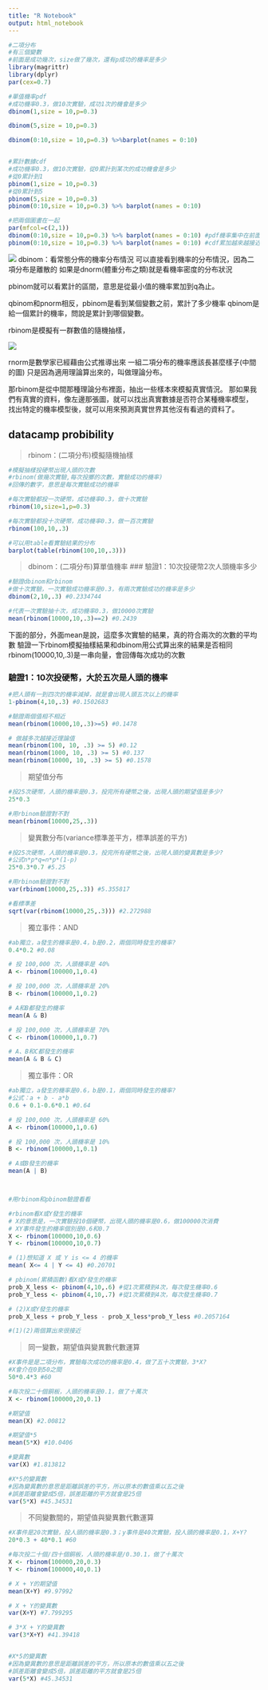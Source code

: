 ```yaml
---
title: "R Notebook"
output: html_notebook
---
```


```r
#二項分布
#有三個變數
#前面是成功幾次，size做了幾次，還有p成功的機率是多少
library(magrittr)
library(dplyr)
par(cex=0.7)

#單值機率pdf
#成功機率0.3，做10次實驗，成功1次的機會是多少
dbinom(1,size = 10,p=0.3)

dbinom(5,size = 10,p=0.3)

dbinom(0:10,size = 10,p=0.3) %>%barplot(names = 0:10)


#累計數據cdf
#成功機率0.3，做10次實驗，從0累計到某次的成功機會是多少
#從0累計到1
pbinom(1,size = 10,p=0.3)
#從0累計到5
pbinom(5,size = 10,p=0.3)
pbinom(0:10,size = 10,p=0.3) %>% barplot(names = 0:10)

#把兩個圖畫在一起
par(mfcol=c(2,1))
dbinom(0:10,size = 10,p=0.3) %>% barplot(names = 0:10) #pdf機率集中在前面
pbinom(0:10,size = 10,p=0.3) %>% barplot(names = 0:10) #cdf累加越來越接近1
```

![](img/12.png)
dbinom：看常態分佈的機率分布情況
可以直接看到機率的分布情況，因為二項分布是離散的
如果是dnorm(體重分布之類)就是看機率密度的分布狀況

pbinom就可以看累計的區間，意思是從最小值的機率累加到q為止。

qbinom和pnorm相反，pbinom是看到某個變數之前，累計了多少機率
qbinom是給一個累計的機率，問說是累計到哪個變數。

rbinom是模擬有一群數值的隨機抽樣，

![](img/14.png)

rnorm是數學家已經藉由公式推導出來
一組二項分布的機率應該長甚麼樣子(中間的圖)
只是因為適用理論算出來的，叫做理論分布。

那rbinom是從中間那種理論分布裡面，抽出一些樣本來模擬真實情況。
那如果我們有真實的資料，像左邊那張圖，就可以找出真實數據是否符合某種機率模型，
找出特定的機率模型後，就可以用來預測真實世界其他沒有看過的資料了。


## datacamp probibility

> rbinom：(二項分布)模擬隨機抽樣

```r
#模擬抽樣投硬幣出現人頭的次數
#rbinom(做幾次實驗,每次投擲的次數，實驗成功的機率)
#回傳的數字，意思是每次實驗成功的機率

#每次實驗都投一次硬幣，成功機率0.3，做十次實驗
rbinom(10,size=1,p=0.3)

#每次實驗都投十次硬幣，成功機率0.3，做一百次實驗
rbinom(100,10,.3)

#可以用table看實驗結果的分布
barplot(table(rbinom(100,10,.3)))
```

> dbinom：(二項分布)算單值機率
### 驗證1：10次投硬幣2次人頭機率多少

```r
#驗證dbinom和rbinom
#做十次實驗，一次實驗成功機率是0.3，有兩次實驗成功的機率是多少
dbinom(2,10,.3) #0.2334744

#代表一次實驗抽十次，成功機率0.3，做10000次實驗
mean(rbinom(10000,10,.3)==2) #0.2439
```
下面的部分，外面mean是說，這麼多次實驗的結果，真的符合兩次的次數的平均數
驗證一下rbinom模擬抽樣結果和dbinom用公式算出來的結果是否相同
rbinom(10000,10,.3)是一串向量，會回傳每次成功的次數

### 驗證1：10次投硬幣，大於五次是人頭的機率
```r
#把人頭有一到四次的機率減掉，就是會出現人頭五次以上的機率
1-pbinom(4,10,.3) #0.1502683

#驗證兩個值相不相近
mean(rbinom(10000,10,.3)>=5) #0.1478

# 做越多次越接近理論值
mean(rbinom(100, 10, .3) >= 5) #0.12
mean(rbinom(1000, 10, .3) >= 5) #0.137
mean(rbinom(10000, 10, .3) >= 5) #0.1578
```

> 期望值分布

```r
#投25次硬幣，人頭的機率是0.3，投完所有硬幣之後，出現人頭的期望值是多少?
25*0.3

#用rbinom驗證對不對
mean(rbinom(10000,25,.3))
```

> 變異數分布(variance標準差平方，標準誤差的平方)

```r
#投25次硬幣，人頭的機率是0.3，投完所有硬幣之後，出現人頭的變異數是多少?
#公式n*p*q=n*p*(1-p)
25*0.3*0.7 #5.25

#用rbinom驗證對不對
var(rbinom(10000,25,.3)) #5.355817

#看標準差
sqrt(var(rbinom(10000,25,.3))) #2.272988
```

> 獨立事件：AND

```r
#ab獨立，a發生的機率是0.4，b是0.2，兩個同時發生的機率?
0.4*0.2 #0.08

# 投 100,000 次，人頭機率是 40% 
A <- rbinom(100000,1,0.4)

# 投 100,000 次，人頭機率是 20% 
B <- rbinom(100000,1,0.2)

# A和B都發生的機率
mean(A & B)

# 投 100,000 次，人頭機率是 70% 
C <- rbinom(100000,1,0.7)

# A、B和C都發生的機率
mean(A & B & C)

```

> 獨立事件：OR

```r
#ab獨立，a發生的機率是0.6，b是0.1，兩個同時發生的機率?
#公式：a + b - a*b
0.6 + 0.1-0.6*0.1 #0.64

# 投 100,000 次，人頭機率是 60% 
A <- rbinom(100000,1,0.6)

# 投 100,000 次，人頭機率是 10% 
B <- rbinom(100000,1,0.1)

# A或B發生的機率
mean(A | B)



#用rbinom和pbinom驗證看看

#rbinom看X或Y發生的機率
# X的意思是，一次實驗投10個硬幣，出現人頭的機率是0.6，做100000次消費
# XY事件發生的機率個別是0.6和0.7
X <- rbinom(100000,10,0.6)
Y <- rbinom(100000,10,0.7)

# (1)想知道 X 或 Y is <= 4 的機率
mean( X<= 4 | Y <= 4) #0.20701

# pbinom(累積函數)看X或Y發生的機率
prob_X_less <- pbinom(4,10,.6) #從1次累積到4次，每次發生機率0.6
prob_Y_less <- pbinom(4,10,.7) #從1次累積到4次，每次發生機率0.7

# (2)X或Y發生的機率
prob_X_less + prob_Y_less - prob_X_less*prob_Y_less #0.2057164

#(1)(2)兩個算出來很接近
```


> 同一變數，期望值與變異數代數運算

```r
#X事件是是二項分布，實驗每次成功的機率是0.4，做了五十次實驗，3*X?
#X會介在0到50之間
50*0.4*3 #60

#每次投二十個銅板，人頭的機率是0.1，做了十萬次
X <- rbinom(100000,20,0.1)

#期望值
mean(X) #2.00812

#期望值*5
mean(5*X) #10.0406

#變異數
var(X) #1.813812

#X*5的變異數
#因為變異數的意思是距離誤差的平方，所以原本的數值乘以五之後
#誤差距離會變成5倍，誤差距離的平方就會是25倍
var(5*X) #45.34531
```

> 不同變數間的，期望值與變異數代數運算

```r
#X事件是20次實驗，投人頭的機率是0.3；y事件是40次實驗，投人頭的機率是0.1，X+Y?
20*0.3 + 40*0.1 #60

#每次投二十個/四十個銅板，人頭的機率是/0.30.1，做了十萬次
X <- rbinom(100000,20,0.3)
Y <- rbinom(100000,40,0.1)

# X + Y的期望值
mean(X+Y) #9.97992

# X + Y的變異數
var(X+Y) #7.799295

# 3*X + Y的變異數
var(3*X+Y) #41.39418


#X*5的變異數
#因為變異數的意思是距離誤差的平方，所以原本的數值乘以五之後
#誤差距離會變成5倍，誤差距離的平方就會是25倍
var(5*X) #45.34531
```

